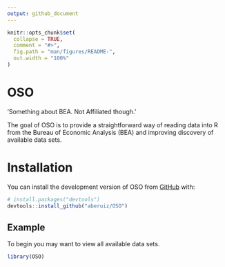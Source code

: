 ```yaml
---
output: github_document
---
```

```r
knitr::opts_chunk$set(
  collapse = TRUE,
  comment = "#>",
  fig.path = "man/figures/README-",
  out.width = "100%"
)
```

# OSO

'Something about BEA. Not Affiliated though.'

The goal of OSO is to provide a straightforward way of reading data into R from the Bureau of Economic Analysis (BEA) and improving discovery of available data sets.

# Installation

You can install the development version of OSO from [GitHub](https:://github.com/) with:

```r
# install.packages("devtools")
devtools::install_github("aberuiz/OSO")
```


## Example

To begin you may want to view all available data sets.

```r
library(OSO)
```

